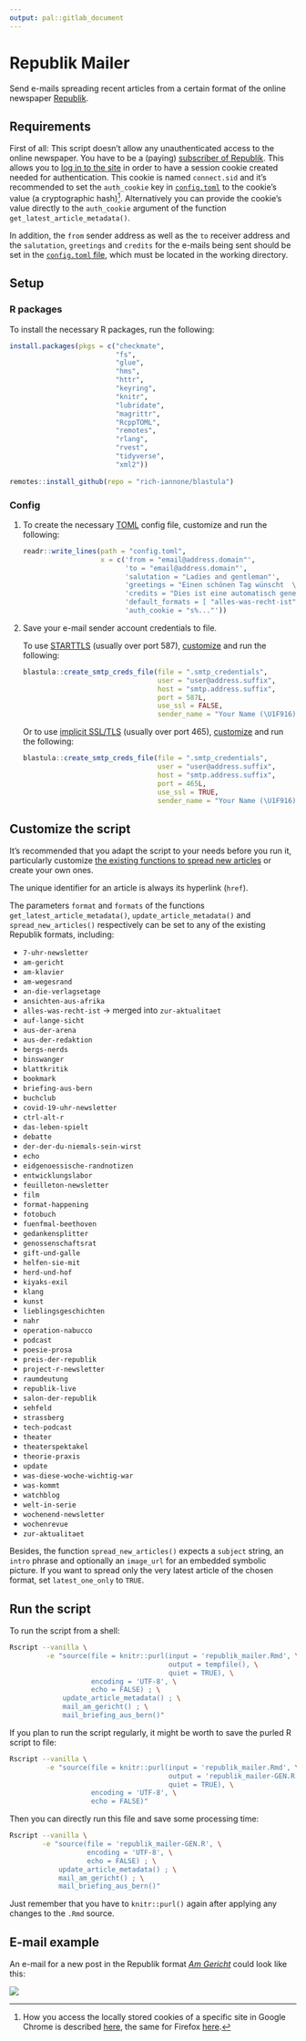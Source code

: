```yaml
---
output: pal::gitlab_document
---
```


# Republik Mailer

Send e-mails spreading recent articles from a certain format of the online newspaper [Republik](https://www.republik.ch/).

## Requirements

First of all: This script doesn't allow any unauthenticated access to the online newspaper. You have to be a (paying) [subscriber of
Republik](https://www.republik.ch/angebote). This allows you to [log in to the site](https://www.republik.ch/anmelden) in order to have a session cookie created
needed for authentication. This cookie is named `connect.sid` and it's recommended to set the `auth_cookie` key in [`config.toml`](#-config) to the cookie's
value (a cryptographic hash)[^1]. Alternatively you can provide the cookie's value directly to the `auth_cookie` argument of the function
`get_latest_article_metadata()`.

In addition, the `from` sender address as well as the `to` receiver address and the `salutation`, `greetings` and `credits` for the e-mails being sent should be
set in the [`config.toml` file](#-config), which must be located in the working directory.

[^1]: How you access the locally stored cookies of a specific site in Google Chrome is described
    [here](https://developers.google.com/web/tools/chrome-devtools/storage/cookies), the same for Firefox
    [here](https://developer.mozilla.org/docs/Tools/Storage_Inspector).

## Setup

### R packages

To install the necessary R packages, run the following:

``` .r
install.packages(pkgs = c("checkmate",
                          "fs",
                          "glue",
                          "hms",
                          "httr",
                          "keyring",
                          "knitr",
                          "lubridate",
                          "magrittr",
                          "RcppTOML",
                          "remotes",
                          "rlang",
                          "rvest",
                          "tidyverse",
                          "xml2"))
                          
remotes::install_github(repo = "rich-iannone/blastula")
```

### Config

1.  To create the necessary [TOML](https://github.com/toml-lang/toml#readme) config file, customize and run the following:

    ``` .r
    readr::write_lines(path = "config.toml",
                       x = c('from = "email@address.domain"',
                             'to = "email@address.domain"',
                             'salutation = "Ladies and gentleman"',
                             'greetings = "Einen schönen Tag wünscht  \\nSalims MailBot \U1F916"',
                             'credits = "Dies ist eine automatisch generierte Nachricht. Der zugrundeliegende Code findet sich bei Interesse [hier](https://gitlab.com/salim_b/r/scripts/republik_mailer/)."',
                             'default_formats = [ "alles-was-recht-ist", "am-gericht", "briefing-aus-bern", "preis-der-republik" ]',
                             'auth_cookie = "s%..."'))
    ```

2.  Save your e-mail sender account credentials to file.

    To use [STARTTLS](https://en.wikipedia.org/wiki/Opportunistic_TLS) (usually over port 587),
    [customize](https://rich-iannone.github.io/blastula/articles/sending_using_smtp.html#storing-credentials-and-smtp-configuration-data-for-later-use) and run
    the following:

    ``` .r
    blastula::create_smtp_creds_file(file = ".smtp_credentials",
                                     user = "user@address.suffix",
                                     host = "smtp.address.suffix",
                                     port = 587L,
                                     use_ssl = FALSE,
                                     sender_name = "Your Name (\U1F916)")
    ```

    Or to use [implicit SSL/TLS](https://tools.ietf.org/html/rfc8314#section-3.3) (usually over port 465),
    [customize](https://rich-iannone.github.io/blastula/articles/sending_using_smtp.html#storing-credentials-and-smtp-configuration-data-for-later-use) and run
    the following:

    ``` .r
    blastula::create_smtp_creds_file(file = ".smtp_credentials",
                                     user = "user@address.suffix",
                                     host = "smtp.address.suffix",
                                     port = 465L,
                                     use_ssl = TRUE,
                                     sender_name = "Your Name (\U1F916)")
    ```

## Customize the script

It's recommended that you adapt the script to your needs before you run it, particularly customize [the existing functions to spread new
articles](republik_mailer.Rmd#spread-new-articles) or create your own ones.

The unique identifier for an article is always its hyperlink (`href`).

The parameters `format` and `formats` of the functions `get_latest_article_metadata()`, `update_article_metadata()` and `spread_new_articles()` respectively can
be set to any of the existing Republik formats, including:

-   `7-uhr-newsletter`
-   `am-gericht`
-   `am-klavier`
-   `am-wegesrand`
-   `an-die-verlagsetage`
-   `ansichten-aus-afrika`
-   `alles-was-recht-ist` -\> merged into `zur-aktualitaet`
-   `auf-lange-sicht`
-   `aus-der-arena`
-   `aus-der-redaktion`
-   `bergs-nerds`
-   `binswanger`
-   `blattkritik`
-   `bookmark`
-   `briefing-aus-bern`
-   `buchclub`
-   `covid-19-uhr-newsletter`
-   `ctrl-alt-r`
-   `das-leben-spielt`
-   `debatte`
-   `der-der-du-niemals-sein-wirst`
-   `echo`
-   `eidgenoessische-randnotizen`
-   `entwicklungslabor`
-   `feuilleton-newsletter`
-   `film`
-   `format-happening`
-   `fotobuch`
-   `fuenfmal-beethoven`
-   `gedankensplitter`
-   `genossenschaftsrat`
-   `gift-und-galle`
-   `helfen-sie-mit`
-   `herd-und-hof`
-   `kiyaks-exil`
-   `klang`
-   `kunst`
-   `lieblingsgeschichten`
-   `nahr`
-   `operation-nabucco`
-   `podcast`
-   `poesie-prosa`
-   `preis-der-republik`
-   `project-r-newsletter`
-   `raumdeutung`
-   `republik-live`
-   `salon-der-republik`
-   `sehfeld`
-   `strassberg`
-   `tech-podcast`
-   `theater`
-   `theaterspektakel`
-   `theorie-praxis`
-   `update`
-   `was-diese-woche-wichtig-war`
-   `was-kommt`
-   `watchblog`
-   `welt-in-serie`
-   `wochenend-newsletter`
-   `wochenrevue`
-   `zur-aktualitaet`

Besides, the function `spread_new_articles()` expects a `subject` string, an `intro` phrase and optionally an `image_url` for an embedded symbolic picture. If
you want to spread only the very latest article of the chosen format, set `latest_one_only` to `TRUE`.

## Run the script

To run the script from a shell:

``` .sh
Rscript --vanilla \
         -e "source(file = knitr::purl(input = 'republik_mailer.Rmd', \
                                       output = tempfile(), \
                                       quiet = TRUE), \
                    encoding = 'UTF-8', \
                    echo = FALSE) ; \
             update_article_metadata() ; \
             mail_am_gericht() ; \
             mail_briefing_aus_bern()"
```

If you plan to run the script regularly, it might be worth to save the purled R script to file:

``` .sh
Rscript --vanilla \
         -e "source(file = knitr::purl(input = 'republik_mailer.Rmd', \
                                       output = 'republik_mailer-GEN.R', \
                                       quiet = TRUE), \
                    encoding = 'UTF-8', \
                    echo = FALSE)"
```

Then you can directly run this file and save some processing time:

``` .sh
Rscript --vanilla \
        -e "source(file = 'republik_mailer-GEN.R', \
                   encoding = 'UTF-8', \
                   echo = FALSE) ; \
            update_article_metadata() ; \
            mail_am_gericht() ; \
            mail_briefing_aus_bern()"
```

Just remember that you have to `knitr::purl()` again after applying any changes to the `.Rmd` source.

## E-mail example

An e-mail for a new post in the Republik format [*Am Gericht*](https://www.republik.ch/format/am-gericht/) could look like this:

![](images/mail-am-gericht.png)
